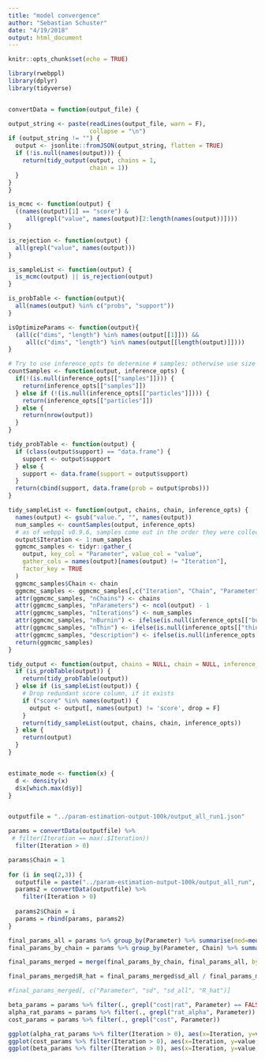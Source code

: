 ```yaml
---
title: "model convergence"
author: "Sebastian Schuster"
date: "4/19/2018"
output: html_document
---
```


```r
knitr::opts_chunk$set(echo = TRUE)
```

```r
library(rwebppl)
library(dplyr)
library(tidyverse)


convertData = function(output_file) {

output_string <- paste(readLines(output_file, warn = F),
                       collapse = "\n")
if (output_string != "") {
  output <- jsonlite::fromJSON(output_string, flatten = TRUE)
  if (!is.null(names(output))) {
    return(tidy_output(output, chains = 1,
                       chain = 1))
  }
}
}

is_mcmc <- function(output) {
  ((names(output)[1] == "score") & 
     all(grepl("value", names(output)[2:length(names(output))])))
}

is_rejection <- function(output) {
  all(grepl("value", names(output)))
}

is_sampleList <- function(output) {
  is_mcmc(output) || is_rejection(output)
}

is_probTable <- function(output){
  all(names(output) %in% c("probs", "support"))
}

isOptimizeParams <- function(output){
  (all(c("dims", "length") %in% names(output[[1]])) &&
     all(c("dims", "length") %in% names(output[[length(output)]])))
}

# Try to use inference_opts to determine # samples; otherwise use size of list
countSamples <- function(output, inference_opts) {
  if(!(is.null(inference_opts[["samples"]]))) {
    return(inference_opts[["samples"]])
  } else if (!(is.null(inference_opts[["particles"]]))) {
    return(inference_opts[["particles"]])
  } else {
    return(nrow(output))
  }
}

tidy_probTable <- function(output) {
  if (class(output$support) == "data.frame") {
    support <- output$support
  } else {
    support <- data.frame(support = output$support)
  }
  return(cbind(support, data.frame(prob = output$probs)))
}

tidy_sampleList <- function(output, chains, chain, inference_opts) {
  names(output) <- gsub("value.", "", names(output))
  num_samples <- countSamples(output, inference_opts)
  # as of webppl v0.9.6, samples come out in the order they were collected
  output$Iteration <- 1:num_samples 
  ggmcmc_samples <- tidyr::gather_(
    output, key_col = "Parameter", value_col = "value",
    gather_cols = names(output)[names(output) != "Iteration"],
    factor_key = TRUE
  )
  ggmcmc_samples$Chain <- chain
  ggmcmc_samples <- ggmcmc_samples[,c("Iteration", "Chain", "Parameter", "value")] # reorder columns
  attr(ggmcmc_samples, "nChains") <- chains
  attr(ggmcmc_samples, "nParameters") <- ncol(output) - 1
  attr(ggmcmc_samples, "nIterations") <- num_samples
  attr(ggmcmc_samples, "nBurnin") <- ifelse(is.null(inference_opts[["burn"]]), 0, inference_opts[["burn"]])
  attr(ggmcmc_samples, "nThin") <- ifelse(is.null(inference_opts[["thin"]]), 1, inference_opts[["thin"]])
  attr(ggmcmc_samples, "description") <- ifelse(is.null(inference_opts[["method"]]), "", inference_opts[["method"]])
  return(ggmcmc_samples)
}

tidy_output <- function(output, chains = NULL, chain = NULL, inference_opts = NULL) {
  if (is_probTable(output)) {
    return(tidy_probTable(output))
  } else if (is_sampleList(output)) {
    # Drop redundant score column, if it exists
    if ("score" %in% names(output)) { 
      output <- output[, names(output) != 'score', drop = F]
    } 
    return(tidy_sampleList(output, chains, chain, inference_opts))
  } else {
    return(output)
  }
}


estimate_mode <- function(x) {
  d <- density(x)
  d$x[which.max(d$y)]
}



```


```r

outputfile = "../param-estimation-output-100k/output_all_run1.json"

params = convertData(outputfile) %>% 
 # filter(Iteration == max(.$Iteration))
  filter(Iteration > 0)

params$Chain = 1
  
for (i in seq(2,3)) {
  outputfile = paste("../param-estimation-output-100k/output_all_run", i, ".json", sep="")
  params2 = convertData(outputfile) %>%
    filter(Iteration > 0)
  
  params2$Chain = i
  params = rbind(params, params2)
}

final_params_all = params %>% group_by(Parameter) %>% summarise(med=median(value), mu = mean(value), mode = estimate_mode(value), low=quantile(value, 0.025), high=quantile(value, 0.975), sd_all=sd(value))
final_params_by_chain = params %>% group_by(Parameter, Chain) %>% summarise(med=median(value), mu = mean(value), mode = estimate_mode(value), low=quantile(value, 0.025), high=quantile(value, 0.975), sd=sd(value))

final_params_merged = merge(final_params_by_chain, final_params_all, by=c("Parameter"))

final_params_merged$R_hat = final_params_merged$sd_all / final_params_merged$sd

#final_params_merged[, c("Parameter", "sd", "sd_all", "R_hat")]

beta_params = params %>% filter(., grepl("cost|rat", Parameter) == FALSE)
alpha_rat_params = params %>% filter(., grepl("rat_alpha", Parameter))
cost_params = params %>% filter(., grepl("cost", Parameter))

```

```r

ggplot(alpha_rat_params %>% filter(Iteration > 0), aes(x=Iteration, y=value, col=Parameter)) + geom_line() + facet_wrap(~Chain)
ggplot(cost_params %>% filter(Iteration > 0), aes(x=Iteration, y=value, col=Parameter)) + geom_line() + facet_wrap(~Chain)
ggplot(beta_params %>% filter(Iteration > 0), aes(x=Iteration, y=value, col=Parameter)) + geom_line() + facet_wrap(~Chain)

```